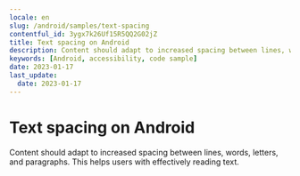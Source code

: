 ```yaml
---
locale: en
slug: /android/samples/text-spacing
contentful_id: 3ygx7k26Uf15R5QQ2G02jZ
title: Text spacing on Android
description: Content should adapt to increased spacing between lines, words, letters, and paragraphs.
keywords: [Android, accessibility, code sample]
date: 2023-01-17
last_update:
  date: 2023-01-17
---
```


# Text spacing on Android

Content should adapt to increased spacing between lines, words, letters, and paragraphs. This helps users with effectively reading text.

<CodeSample id="text-spacing" platform="android" locale="en"/>
